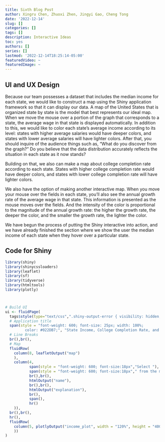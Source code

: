 ```yaml
---
title: Sixth Blog Post
author: Xingru Chen, Zhuoxi Zhen, Jingyi Gao, Cheng Tong
date: '2022-12-14'
slug: []
categories: []
tags: []
description: Interactive Ideas
toc: yes
authors: []
series: []
lastmod: '2022-12-14T18:25:14-05:00'
featuredVideo: ~
featuredImage: ~
---
```

## UI and UX Design 
Because our team possesses a dataset that includes the median income for each state, we would like to construct a map using the Shiny application framework so that it can display our data. A map of the United States that is organized state by state is the model that best represents our ideal map. When we move the mouse over a portion of the graph that corresponds to a state, the average wage in that state is displayed automatically. In addition to this, we would like to color each state's average income according to its level: states with higher average salaries would have deeper colors, and states with lower average salaries will have lighter colors. After that, you should inquire of the audience things such as, "What do you discover from the graph?" Do you believe that the data distribution accurately reflects the situation in each state as it now stands?

Building on that, we also can make a map about college completion rate according to each state. States with higher college completion rate would have deeper colors, and states with lower college completion rate will have lighter colors.

We also have the option of making another interactive map. When you move your mouse over the fields in each state, you'll also see the annual growth rate of the average wage in that state. This information is presented as the mouse moves over the fields. And the intensity of the color is proportional to the magnitude of the annual growth rate: the higher the growth rate, the deeper the color, and the smaller the growth rate, the lighter the color.

We have begun the process of putting the Shiny interactive into action, and we have already finished the section where we show the user the median income of each state when they hover over a particular state.

## Code for Shiny 

```r
library(shiny)
library(shinycssloaders)
library(leaflet)
library(sf)
library(tidyverse)
library(htmltools)
library(plotly)



# Build UI
ui <- fluidPage(
  tags$style(type="text/css",".shiny-output-error { visibility: hidden; }",".shiny-output-error:before { visibility: hidden; }"), 
  # Application title
  span(style = "font-weight: 600; font-size: 25px; width: 100%;
         color: #022DB7;", "State Income, College Completion Rate, and Poverty Rate"),
  # Line Breaks
  br(),br(),
  # Map
  fluidRow(
    column(8, leafletOutput("map")
    ),
    column(4, 
           span(style = "font-weight: 600; font-size:18px","Select "), span(style="font-weight: 600; font-size:18px; color:green", "State"), 
           span(style = "font-weight: 600; font-size:18px"," from the map:"),
           br(),br(),
           htmlOutput("name"),
           br(),br(),
           htmlOutput("explanation"),
           br(),
           span(),
           hr()
    )),
  br(),br(),
  hr(),
  fluidRow(
    column(5, plotlyOutput("income_plot", width = "120%", height = "400px")
    ))
)

```


